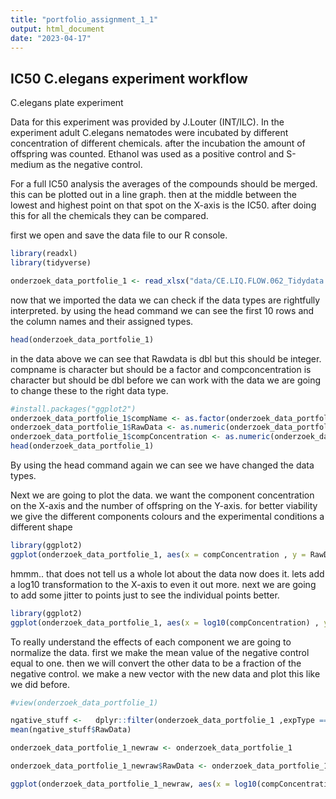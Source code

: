 ```yaml
---
title: "portfolio_assignment_1_1"
output: html_document
date: "2023-04-17"
---
```

## IC50 C.elegans experiment workflow
C.elegans plate experiment

Data for this experiment was provided by J.Louter (INT/ILC). In the experiment adult C.elegans nematodes were incubated by different concentration of different chemicals. after the incubation the amount of offspring was counted. Ethanol was used as a positive control and S-medium as the negative control.

For a full IC50 analysis the averages of the compounds should be merged. this can be plotted out in a line graph. then at the middle between the lowest and highest point on that spot on the X-axis is the IC50. after doing this for all the chemicals they can be compared.

first we open and save the data file to our R console.
```r
library(readxl)
library(tidyverse)

onderzoek_data_portfolie_1 <- read_xlsx("data/CE.LIQ.FLOW.062_Tidydata.xlsx")
```
now that we imported the data we can check if the data types are rightfully interpreted. by using the head command we can see the first 10 rows and the column names and their assigned types.

```r
head(onderzoek_data_portfolie_1)
```
in the data above we can see that 
Rawdata is dbl but this should be integer. compname is character but should be a factor and compconcentration is character but should be dbl
before we can work with the data we are going to change these to the right data type.

```r
#install.packages("ggplot2")
onderzoek_data_portfolie_1$compName <- as.factor(onderzoek_data_portfolie_1$compName)
onderzoek_data_portfolie_1$RawData <- as.numeric(onderzoek_data_portfolie_1$RawData)
onderzoek_data_portfolie_1$compConcentration <- as.numeric(onderzoek_data_portfolie_1$compConcentration)
head(onderzoek_data_portfolie_1)

```
By using the head command again we can see we have changed the data types.

Next we are going to plot the data. we want the component concentration on the X-axis and the number of offspring on the Y-axis. for better viability we give the different components colours and the experimental conditions a different shape 

```r
library(ggplot2)
ggplot(onderzoek_data_portfolie_1, aes(x = compConcentration , y = RawData, colour = compName , shape = expType )) + geom_point() + labs(x = "component concentration (nM)" , y = "number of offspring" )

```

hmmm.. that does not tell us a whole lot about the data now does it. lets add a log10 transformation to the X-axis to even it out more. next we are going to add some jitter to points just to see the individual points better.

```r
library(ggplot2)
ggplot(onderzoek_data_portfolie_1, aes(x = log10(compConcentration) , y = RawData, colour = compName , shape = expType )) + geom_jitter(width = 0.1) + labs(x = "component concentration on log10 scale (nM)" , y = "number of offspring" ) + xlim(-4.5 , 2)
```

To really understand the effects of each component we are going to normalize the data. first we make the mean value of the negative control equal to one. then we will convert the other data to be a fraction of the negative control. we make a new vector with the new data and plot this like we did before.
```r
#view(onderzoek_data_portfolie_1)

ngative_stuff <-   dplyr::filter(onderzoek_data_portfolie_1 ,expType == "controlNegative" )
mean(ngative_stuff$RawData)

onderzoek_data_portfolie_1_newraw <- onderzoek_data_portfolie_1

onderzoek_data_portfolie_1_newraw$RawData <- onderzoek_data_portfolie_1_newraw$RawData/mean(ngative_stuff$RawData)

ggplot(onderzoek_data_portfolie_1_newraw, aes(x = log10(compConcentration) , y = RawData, colour = compName , shape = expType )) + geom_jitter(width = 0.1) + labs(x = "component concentration on log10 scale (nM)" , y = "number of offspring" ) + xlim(-4.5 , 2) 


```








